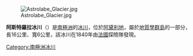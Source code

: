 [[Image:Astrolabe_Glacier.jpg|right]]

{{coord|66|45|S|139|55|E|type:glacier_region:AQ_source:GNIS|display=title}}

'''阿斯特羅拉冰川'''（{{lang-en|Astrolabe Glacier}}）是[[南極洲|南極洲]]的[[冰川|冰川]]，位於[[阿黛利地|阿黛利地]]，屬於[[地質學群島|地質學群島]]的一部分，長16公里、寬6公里，該冰川在1840年由[[法國|法國]]探險隊發現。

{{DEFAULTSORT:Astrolabe Glacier}}
[[Category:南極洲冰川|Category:南極洲冰川]]


{{AdélieLand-geo-stub}}